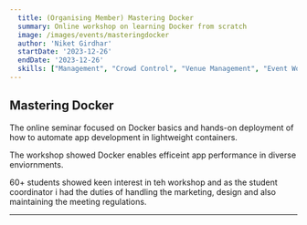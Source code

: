 ```yaml
---
  title: (Organising Member) Mastering Docker
  summary: Online workshop on learning Docker from scratch
  image: /images/events/masteringdocker
  author: 'Niket Girdhar'
  startDate: '2023-12-26'
  endDate: '2023-12-26'
  skills: ["Management", "Crowd Control", "Venue Management", "Event Workflow", "Leadership"]
---
```


## Mastering Docker

The online seminar focused on Docker basics and hands-on deployment of how to automate app development in lightweight containers.

The workshop showed Docker enables efficeint app performance in diverse enviornments.

60+ students showed keen interest in teh workshop and as the student coordinator i had the duties of handling the marketing, design and also maintaining the meeting regulations.

---